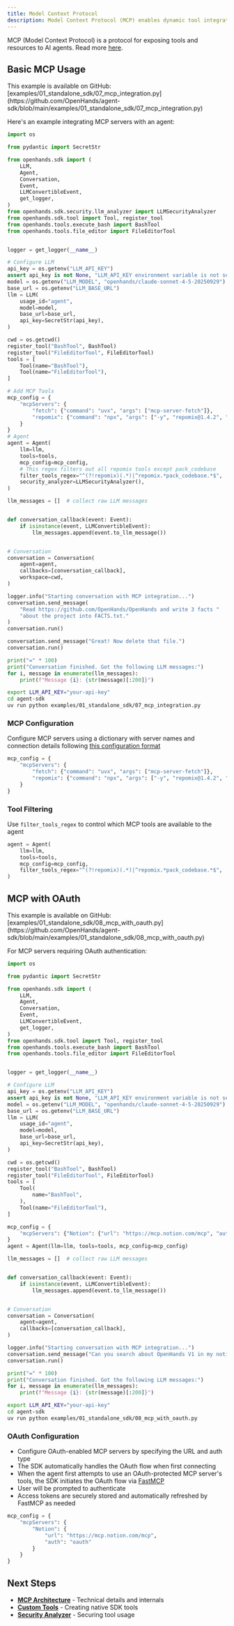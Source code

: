 ```yaml
---
title: Model Context Protocol
description: Model Context Protocol (MCP) enables dynamic tool integration from external servers. Agents can discover and use MCP-provided tools automatically.
---
```


MCP (Model Context Protocol) is a protocol for exposing tools and resources to AI agents. Read more [here](https://modelcontextprotocol.io/).


## Basic MCP Usage

<Note>
This example is available on GitHub: [examples/01_standalone_sdk/07_mcp_integration.py](https://github.com/OpenHands/agent-sdk/blob/main/examples/01_standalone_sdk/07_mcp_integration.py)
</Note>

Here's an example integrating MCP servers with an agent:

```python icon="python" expandable examples/01_standalone_sdk/07_mcp_integration.py
import os

from pydantic import SecretStr

from openhands.sdk import (
    LLM,
    Agent,
    Conversation,
    Event,
    LLMConvertibleEvent,
    get_logger,
)
from openhands.sdk.security.llm_analyzer import LLMSecurityAnalyzer
from openhands.sdk.tool import Tool, register_tool
from openhands.tools.execute_bash import BashTool
from openhands.tools.file_editor import FileEditorTool


logger = get_logger(__name__)

# Configure LLM
api_key = os.getenv("LLM_API_KEY")
assert api_key is not None, "LLM_API_KEY environment variable is not set."
model = os.getenv("LLM_MODEL", "openhands/claude-sonnet-4-5-20250929")
base_url = os.getenv("LLM_BASE_URL")
llm = LLM(
    usage_id="agent",
    model=model,
    base_url=base_url,
    api_key=SecretStr(api_key),
)

cwd = os.getcwd()
register_tool("BashTool", BashTool)
register_tool("FileEditorTool", FileEditorTool)
tools = [
    Tool(name="BashTool"),
    Tool(name="FileEditorTool"),
]

# Add MCP Tools
mcp_config = {
    "mcpServers": {
        "fetch": {"command": "uvx", "args": ["mcp-server-fetch"]},
        "repomix": {"command": "npx", "args": ["-y", "repomix@1.4.2", "--mcp"]},
    }
}
# Agent
agent = Agent(
    llm=llm,
    tools=tools,
    mcp_config=mcp_config,
    # This regex filters out all repomix tools except pack_codebase
    filter_tools_regex="^(?!repomix)(.*)|^repomix.*pack_codebase.*$",
    security_analyzer=LLMSecurityAnalyzer(),
)

llm_messages = []  # collect raw LLM messages


def conversation_callback(event: Event):
    if isinstance(event, LLMConvertibleEvent):
        llm_messages.append(event.to_llm_message())


# Conversation
conversation = Conversation(
    agent=agent,
    callbacks=[conversation_callback],
    workspace=cwd,
)

logger.info("Starting conversation with MCP integration...")
conversation.send_message(
    "Read https://github.com/OpenHands/OpenHands and write 3 facts "
    "about the project into FACTS.txt."
)
conversation.run()

conversation.send_message("Great! Now delete that file.")
conversation.run()

print("=" * 100)
print("Conversation finished. Got the following LLM messages:")
for i, message in enumerate(llm_messages):
    print(f"Message {i}: {str(message)[:200]}")
```

```bash Running the example
export LLM_API_KEY="your-api-key"
cd agent-sdk
uv run python examples/01_standalone_sdk/07_mcp_integration.py
```


### MCP Configuration

Configure MCP servers using a dictionary with server names and connection details following [this configuration format](https://gofastmcp.com/clients/client#configuration-format)

```python highlight={3-4}
mcp_config = {
    "mcpServers": {
        "fetch": {"command": "uvx", "args": ["mcp-server-fetch"]},
        "repomix": {"command": "npx", "args": ["-y", "repomix@1.4.2", "--mcp"]},
    }
}
```

### Tool Filtering

Use `filter_tools_regex` to control which MCP tools are available to the agent

```python highlight={5}
agent = Agent(
    llm=llm,
    tools=tools,
    mcp_config=mcp_config,
    filter_tools_regex="^(?!repomix)(.*)|^repomix.*pack_codebase.*$",
)
```

## MCP with OAuth

<Note>
This example is available on GitHub: [examples/01_standalone_sdk/08_mcp_with_oauth.py](https://github.com/OpenHands/agent-sdk/blob/main/examples/01_standalone_sdk/08_mcp_with_oauth.py)
</Note>

For MCP servers requiring OAuth authentication:


```python icon="python" expandable examples/01_standalone_sdk/08_mcp_with_oauth.py
import os

from pydantic import SecretStr

from openhands.sdk import (
    LLM,
    Agent,
    Conversation,
    Event,
    LLMConvertibleEvent,
    get_logger,
)
from openhands.sdk.tool import Tool, register_tool
from openhands.tools.execute_bash import BashTool
from openhands.tools.file_editor import FileEditorTool


logger = get_logger(__name__)

# Configure LLM
api_key = os.getenv("LLM_API_KEY")
assert api_key is not None, "LLM_API_KEY environment variable is not set."
model = os.getenv("LLM_MODEL", "openhands/claude-sonnet-4-5-20250929")
base_url = os.getenv("LLM_BASE_URL")
llm = LLM(
    usage_id="agent",
    model=model,
    base_url=base_url,
    api_key=SecretStr(api_key),
)

cwd = os.getcwd()
register_tool("BashTool", BashTool)
register_tool("FileEditorTool", FileEditorTool)
tools = [
    Tool(
        name="BashTool",
    ),
    Tool(name="FileEditorTool"),
]

mcp_config = {
    "mcpServers": {"Notion": {"url": "https://mcp.notion.com/mcp", "auth": "oauth"}}
}
agent = Agent(llm=llm, tools=tools, mcp_config=mcp_config)

llm_messages = []  # collect raw LLM messages


def conversation_callback(event: Event):
    if isinstance(event, LLMConvertibleEvent):
        llm_messages.append(event.to_llm_message())


# Conversation
conversation = Conversation(
    agent=agent,
    callbacks=[conversation_callback],
)

logger.info("Starting conversation with MCP integration...")
conversation.send_message("Can you search about OpenHands V1 in my notion workspace?")
conversation.run()

print("=" * 100)
print("Conversation finished. Got the following LLM messages:")
for i, message in enumerate(llm_messages):
    print(f"Message {i}: {str(message)[:200]}")
```

```bash Running the example
export LLM_API_KEY="your-api-key"
cd agent-sdk
uv run python examples/01_standalone_sdk/08_mcp_with_oauth.py
```

### OAuth Configuration
- Configure OAuth-enabled MCP servers by specifying the URL and auth type
- The SDK automatically handles the OAuth flow when first connecting
- When the agent first attempts to use an OAuth-protected MCP server's tools, the SDK initiates the OAuth flow via [FastMCP](https://gofastmcp.com/servers/auth/authentication)
- User will be prompted to authenticate
- Access tokens are securely stored and automatically refreshed by FastMCP as needed

```python highlight={5}
mcp_config = {
    "mcpServers": {
        "Notion": {
            "url": "https://mcp.notion.com/mcp",
            "auth": "oauth"
        }
    }
}
```

## Next Steps

- **[MCP Architecture](/sdk/arch/sdk/mcp)** - Technical details and internals
- **[Custom Tools](/sdk/guides/custom-tools)** - Creating native SDK tools
- **[Security Analyzer](/sdk/guides/security-analyzer)** - Securing tool usage
